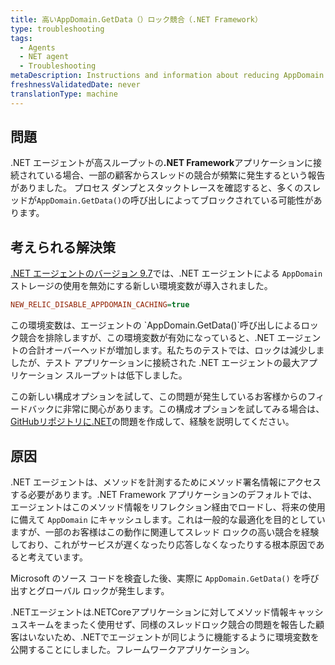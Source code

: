 ```yaml
---
title: 高いAppDomain.GetData（）ロック競合（.NET Framework）
type: troubleshooting
tags:
  - Agents
  - NET agent
  - Troubleshooting
metaDescription: Instructions and information about reducing AppDomain.GetData() lock contention for impacted .NET Framework applications
freshnessValidatedDate: never
translationType: machine
---
```


## 問題

.NET エージェントが高スループットの<DNT>**.NET Framework**</DNT>アプリケーションに接続されている場合、一部の顧客からスレッドの競合が頻繁に発生するという報告がありました。 プロセス ダンプとスタックトレースを確認すると、多くのスレッドが`AppDomain.GetData()`の呼び出しによってブロックされている可能性があります。

## 考えられる解決策

[.NET エージェントのバージョン 9.7](/docs/release-notes/agent-release-notes/net-release-notes)では、.NET エージェントによる `AppDomain` ストレージの使用を無効にする新しい環境変数が導入されました。

```ini
NEW_RELIC_DISABLE_APPDOMAIN_CACHING=true
```

<Callout variant="caution">
  この環境変数は、エージェントの `AppDomain.GetData()`呼び出しによるロック競合を排除しますが、この環境変数が有効になっていると、.NET エージェントの合計オーバーヘッドが増加します。私たちのテストでは、ロックは減少しましたが、テスト アプリケーションに接続された .NET エージェントの最大アプリケーション スループットは低下しました。
</Callout>

この新しい構成オプションを試して、この問題が発生しているお客様からのフィードバックに非常に関心があります。この構成オプションを試してみる場合は、 [GitHubリポジトリに.NET](https://github.com/newrelic/newrelic-dotnet-agent)の問題を作成して、経験を説明してください。

## 原因

.NET エージェントは、メソッドを計測するためにメソッド署名情報にアクセスする必要があります。.NET Framework アプリケーションのデフォルトでは、エージェントはこのメソッド情報をリフレクション経由でロードし、将来の使用に備えて `AppDomain` にキャッシュします。これは一般的な最適化を目的としていますが、一部のお客様はこの動作に関連してスレッド ロックの高い競合を経験しており、これがサービスが遅くなったり応答しなくなったりする根本原因であると考えています。

Microsoft のソース コードを検査した後、実際に `AppDomain.GetData()` を呼び出すとグローバル ロックが発生します。

.NETエージェントは.NETCoreアプリケーションに対してメソッド情報キャッシュスキームをまったく使用せず、同様のスレッドロック競合の問題を報告した顧客はいないため、.NETでエージェントが同じように機能するように環境変数を公開することにしました。フレームワークアプリケーション。